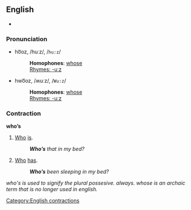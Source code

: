 ==English==

*{{audio|en-us-who's.ogg|Audio (US)}}

===Pronunciation===
*ho͞oz, /huːz/, /<tt>hu:z</tt>/
*:'''Homophones''': [[whose]]
*:[[Rhymes:English:-uːz|Rhymes: -uːz]]
*hwo͞oz, /ʍuːz/, /<tt>Wu:z</tt>/
*:'''Homophones''': [[whose]]
*:[[Rhymes:English:-uːz|Rhymes: -uːz]]

===Contraction===
'''who’s'''

#[[Who]] [[is]].
#:'''''Who’s''' that in my bed?''
#[[Who]] [[has]].
#:'''''Who’s''' been sleeping in my bed?''

[[Category:English contractions]]
''who's is used to signify the plural possesive. always.
whose is an archaic term that is no longer used in english.''